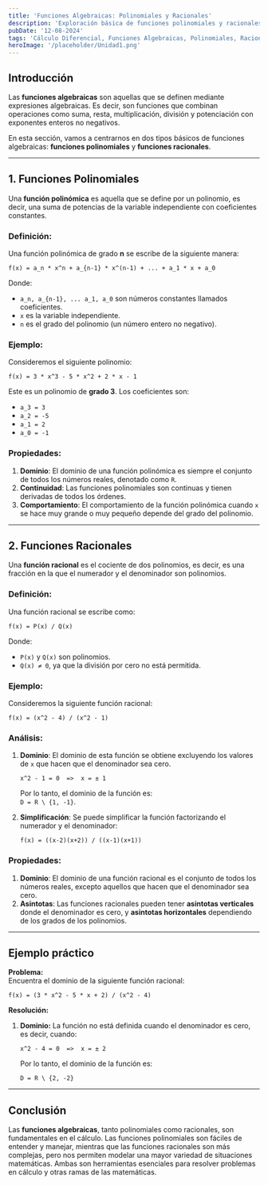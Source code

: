 ```yaml
---
title: 'Funciones Algebraicas: Polinomiales y Racionales'
description: 'Exploración básica de funciones polinomiales y racionales, sus definiciones y ejemplos.'
pubDate: '12-08-2024'
tags: 'Cálculo Diferencial, Funciones Algebraicas, Polinomiales, Racionales'
heroImage: '/placeholder/Unidad1.png'
---
```


## Introducción

Las **funciones algebraicas** son aquellas que se definen mediante expresiones algebraicas. Es decir, son funciones que combinan operaciones como suma, resta, multiplicación, división y potenciación con exponentes enteros no negativos.

En esta sección, vamos a centrarnos en dos tipos básicos de funciones algebraicas: **funciones polinomiales** y **funciones racionales**.

---

## 1. Funciones Polinomiales

Una **función polinómica** es aquella que se define por un polinomio, es decir, una suma de potencias de la variable independiente con coeficientes constantes.

### Definición:

Una función polinómica de grado **n** se escribe de la siguiente manera:

```
f(x) = a_n * x^n + a_{n-1} * x^(n-1) + ... + a_1 * x + a_0
```

Donde:
- `a_n, a_{n-1}, ... a_1, a_0` son números constantes llamados coeficientes.
- `x` es la variable independiente.
- `n` es el grado del polinomio (un número entero no negativo).

### Ejemplo:

Consideremos el siguiente polinomio:

```
f(x) = 3 * x^3 - 5 * x^2 + 2 * x - 1
```

Este es un polinomio de **grado 3**. Los coeficientes son:
- `a_3 = 3`
- `a_2 = -5`
- `a_1 = 2`
- `a_0 = -1`

### Propiedades:

1. **Dominio**: El dominio de una función polinómica es siempre el conjunto de todos los números reales, denotado como `R`.
2. **Continuidad**: Las funciones polinomiales son continuas y tienen derivadas de todos los órdenes.
3. **Comportamiento**: El comportamiento de la función polinómica cuando `x` se hace muy grande o muy pequeño depende del grado del polinomio.

---

## 2. Funciones Racionales

Una **función racional** es el cociente de dos polinomios, es decir, es una fracción en la que el numerador y el denominador son polinomios.

### Definición:

Una función racional se escribe como:

```
f(x) = P(x) / Q(x)
```

Donde:
- `P(x)` y `Q(x)` son polinomios.
- `Q(x) ≠ 0`, ya que la división por cero no está permitida.

### Ejemplo:

Consideremos la siguiente función racional:

```
f(x) = (x^2 - 4) / (x^2 - 1)
```

### Análisis:

1. **Dominio**: El dominio de esta función se obtiene excluyendo los valores de `x` que hacen que el denominador sea cero.  
   ```
   x^2 - 1 = 0  =>  x = ± 1
   ```  
   Por lo tanto, el dominio de la función es:  
   `D = R \ {1, -1}`.

2. **Simplificación**: Se puede simplificar la función factorizando el numerador y el denominador:
   ```
   f(x) = ((x-2)(x+2)) / ((x-1)(x+1))
   ```

### Propiedades:

1. **Dominio**: El dominio de una función racional es el conjunto de todos los números reales, excepto aquellos que hacen que el denominador sea cero.
2. **Asintotas**: Las funciones racionales pueden tener **asintotas verticales** donde el denominador es cero, y **asintotas horizontales** dependiendo de los grados de los polinomios.

---

## Ejemplo práctico

**Problema:**  
Encuentra el dominio de la siguiente función racional:

```
f(x) = (3 * x^2 - 5 * x + 2) / (x^2 - 4)
```

**Resolución:**

1. **Dominio:**
   La función no está definida cuando el denominador es cero, es decir, cuando:

   ```
   x^2 - 4 = 0  =>  x = ± 2
   ```

   Por lo tanto, el dominio de la función es:

   ```
   D = R \ {2, -2}
   ```

---

## Conclusión

Las **funciones algebraicas**, tanto polinomiales como racionales, son fundamentales en el cálculo. Las funciones polinomiales son fáciles de entender y manejar, mientras que las funciones racionales son más complejas, pero nos permiten modelar una mayor variedad de situaciones matemáticas. Ambas son herramientas esenciales para resolver problemas en cálculo y otras ramas de las matemáticas.